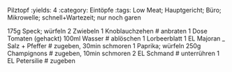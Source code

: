 Pilztopf
:yields: 4
:category: Eintöpfe
:tags: Low Meat; Hauptgericht; Büro; Mikrowelle; schnell+Wartezeit; nur noch garen

175g Speck; würfeln
2 Zwiebeln
1 Knoblauchzehen
# anbraten
1 Dose Tomaten (gehackt)
100ml Wasser
# ablöschen
1 Lorbeerblatt
1 EL Majoran
_ Salz + Pfeffer
# zugeben, 30min schmoren
1 Paprika; würfeln
250g Champignons
# zugeben, 10min schmoren
2 EL Schmand
# unterrühren
1 EL Petersilie
# zugeben
